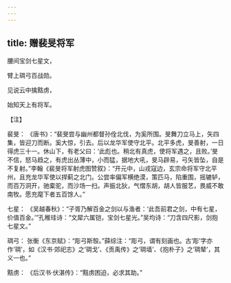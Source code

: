 ```yaml
---
---
---
```

title: 赠裴旻将军
---




腰间宝剑七星文，

臂上琱弓百战勋。

见说云中擒黠虏，

始知天上有将军。

【注】

裴旻： 《唐书》：“裴旻尝与幽州都督孙佺北伐，为奚所围。旻舞刀立马上，矢四集，皆迎刀而断。奚大惊，引去。后以龙华军使守北平。北平多虎，旻善射，一日得虎三十一。休山下，有老父曰：‘此彪也。稍北有真虎，使将军遇之，且败。’旻不信，怒马趋之，有虎出丛薄中，小而猛，据地大吼，旻马辟易，弓矢皆坠，自是不复射。”李翰《裴旻将军射虎图赞叙》：“开元中，山戎寇边，玄宗命将军守北平州，且充龙华军使以捍蓟之北门。公尝率偏军横绝漠，策匹马，陷重围，摇辘轳，而百万洞开，驰槖驼，而沙场一扫。声振北狄，气慴东胡，胡人皆服艺，畏威不敢南牧。愿充麾下者五百馀人。”

七星： 《吴越春秋》：“子胥乃解百金之剑以与渔者：‘此吾前君之剑，中有七星，价值百金。’”孔稚珪诗：“文犀六属铠，宝剑七星光。”吴均诗：“刀含四尺影，剑抱七星文。”

琱弓： 张衡《东京赋》：“彫弓斯彀。”薛综注：“彫弓，谓有刻画也。古‘彫’字亦作‘琱’，如《汉书·郊祀志》之‘琱戈’、《贡禹传》之‘琱墙’、《抱朴子》之‘琱辇’，其义一也。”

黠虏： 《后汉书·伏湛传》：“黠虏困迫，必求其助。”